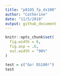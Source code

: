 ```yaml
---
title: "p8105_fp_ds100"
author: "Catherine"
date: "11/5/2018"
output: github_document
---
```


```r
knitr::opts_chunk$set(
  fig.width = 6,
  fig.asp = .6,
  out.width = "90%"
)
```

```r
test = c("Go! DS100!")
test
```

